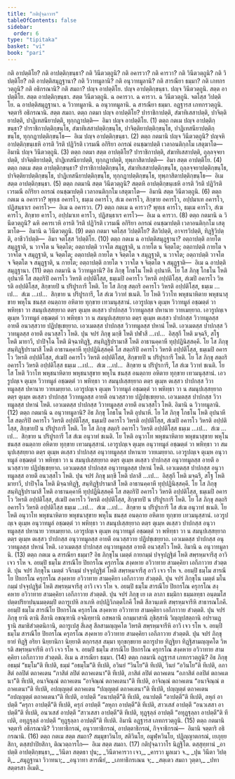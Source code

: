 ```yaml
---
title: "กติปุจฺฉาวาร"
tableOfContents: false
sidebar:
  order: 6
type: "tipitaka"
basket: "vi"
book: "pari"
---
```



<DynamicBreadcrumb />

<Division number="271" book="pari">

<Paragraph number="1152" book="pari">
กติ อาปตฺติโย? กติ อาปตฺติกฺขนฺธา? กติ วินีตวตฺถูนิ? กติ อคารวา? กติ คารวา? กติ วินีตวตฺถูนิ? กติ วิปตฺติโย? กติ อาปตฺติสมุฏฺฐานา? กติ วิวาทมูลานิ? กติ อนุวาทมูลานิ? กติ สารณียา ธมฺมา? กติ เภทกรวตฺถูนิ? กติ อธิกรณานิ? กติ สมถา?
</Paragraph>

<Paragraph number="1153" book="pari">
ปญฺจ อาปตฺติโย. ปญฺจ อาปตฺติกฺขนฺธา. ปญฺจ วินีตวตฺถูนิ. สตฺต อาปตฺติโย. สตฺต อาปตฺติกฺขนฺธา. สตฺต วินีตวตฺถูนิ. ฉ อคารวา. ฉ คารวา. ฉ วินีตวตฺถูนิ. จตโสฺส วิปตฺติโย. ฉ อาปตฺติสมุฏฺฐานา. ฉ วิวาทมูลานิ. ฉ อนุวาทมูลานิ. ฉ สารณียา ธมฺมา. อฏฺฐารส เภทกรวตฺถูนิ. จตฺตาริ อธิกรณานิ. สตฺต สมถา.
</Paragraph>

<Paragraph number="1154" book="pari">
ตตฺถ กตมา ปญฺจ อาปตฺติโย? ปาราชิกาปตฺติ, สํฆาทิเสสาปตฺติ, ปาจิตฺติยาปตฺติ, ปาฏิเทสนียาปตฺติ, ทุกฺกฏาปตฺติ—  อิมา ปญฺจ อาปตฺติโย. (1)
</Paragraph>

<Paragraph number="1155" book="pari">
ตตฺถ กตเม ปญฺจ อาปตฺติกฺขนฺธา? ปาราชิกาปตฺติกฺขนฺโธ, สํฆาทิเสสาปตฺติกฺขนฺโธ, ปาจิตฺติยาปตฺติกฺขนฺโธ, ปาฏิเทสนียาปตฺติกฺขนฺโธ, ทุกฺกฏาปตฺติกฺขนฺโธ—  อิเม ปญฺจ อาปตฺติกฺขนฺธา. (2)
</Paragraph>

<Paragraph number="1156" book="pari">
ตตฺถ กตมานิ ปญฺจ วินีตวตฺถูนิ? ปญฺจหิ อาปตฺติกฺขนฺเธหิ อารติ วิรติ ปฏิวิรติ เวรมณี อกิริยา อกรณํ อนชฺฌาปตฺติ เวลาอนติกฺกโม เสตุฆาโต—  อิมานิ ปญฺจ วินีตวตฺถูนิ. (3)
</Paragraph>

<Paragraph number="1157" book="pari">
ตตฺถ กตมา สตฺต อาปตฺติโย? ปาราชิกาปตฺติ, สํฆาทิเสสาปตฺติ, ถุลฺลจฺจยาปตฺติ, ปาจิตฺติยาปตฺติ, ปาฏิเทสนียาปตฺติ, ทุกฺกฏาปตฺติ, ทุพฺภาสิตาปตฺติ—  อิมา สตฺต อาปตฺติโย. (4)
</Paragraph>

<Paragraph number="1158" book="pari">
ตตฺถ กตเม สตฺต อาปตฺติกฺขนฺธา? ปาราชิกาปตฺติกฺขนฺโธ, สํฆาทิเสสาปตฺติกฺขนฺโธ, ถุลฺลจฺจยาปตฺติกฺขนฺโธ, ปาจิตฺติยาปตฺติกฺขนฺโธ, ปาฏิเทสนียาปตฺติกฺขนฺโธ, ทุกฺกฏาปตฺติกฺขนฺโธ, ทุพฺภาสิตาปตฺติกฺขนฺโธ—  อิเม สตฺต อาปตฺติกฺขนฺธา. (5)
</Paragraph>

<Paragraph number="1159" book="pari">
ตตฺถ กตมานิ สตฺต วินีตวตฺถูนิ? สตฺตหิ อาปตฺติกฺขนฺเธหิ อารติ วิรติ ปฏิวิรติ เวรมณี อกิริยา อกรณํ อนชฺฌาปตฺติ เวลาอนติกฺกโม เสตุฆาโต—  อิมานิ สตฺต วินีตวตฺถูนิ. (6)
</Paragraph>

<Paragraph number="1160" book="pari">
ตตฺถ กตเม ฉ อคารวา? พุทฺเธ อคารโว, ธมฺเม อคารโว, สํเฆ อคารโว, สิกฺขาย อคารโว, อปฺปมาเท อคารโว, ปฏิสนฺธาเร อคารโว—  อิเม ฉ อคารวา. (7)
</Paragraph>

<Paragraph number="1161" book="pari">
ตตฺถ กตเม ฉ คารวา? พุทฺเธ คารโว, ธมฺเม คารโว, สํเฆ คารโว, สิกฺขาย คารโว, อปฺปมาเท คารโว, ปฏิสนฺธาเร คารโว—  อิเม ฉ คารวา. (8)
</Paragraph>

<Paragraph number="1162" book="pari">
ตตฺถ กตมานิ ฉ วินีตวตฺถูนิ? ฉหิ อคารเวหิ อารติ วิรติ ปฏิวิรติ เวรมณี อกิริยา อกรณํ อนชฺฌาปตฺติ เวลาอนติกฺกโม เสตุฆาโต—  อิมานิ ฉ วินีตวตฺถูนิ. (9)
</Paragraph>

<Paragraph number="1163" book="pari">
ตตฺถ กตมา จตโสฺส วิปตฺติโย? สีลวิปตฺติ, อาจารวิปตฺติ, ทิฏฺฐิวิปตฺติ, อาชีววิปตฺติ—  อิมา จตโสฺส วิปตฺติโย. (10)
</Paragraph>

<Paragraph number="1164" book="pari">
ตตฺถ กตเม ฉ อาปตฺติสมุฏฺฐานา? อตฺถาปตฺติ กายโต สมุฏฺฐาติ, น วาจโต น จิตฺตโต; อตฺถาปตฺติ วาจโต สมุฏฺฐาติ, น กายโต น จิตฺตโต; อตฺถาปตฺติ กายโต จ วาจโต จ สมุฏฺฐาติ, น จิตฺตโต; อตฺถาปตฺติ กายโต จ จิตฺตโต จ สมุฏฺฐาติ, น วาจโต; อตฺถาปตฺติ วาจโต จ จิตฺตโต จ สมุฏฺฐาติ, น กายโต; อตฺถาปตฺติ กายโต จ วาจโต จ จิตฺตโต จ สมุฏฺฐาติ—  อิเม ฉ อาปตฺติสมุฏฺฐานา. (11)
</Paragraph>

</Division>
<Division number="272" book="pari">

<Paragraph number="1165" book="pari">
ตตฺถ กตมานิ ฉ วิวาทมูลานิ? อิธ ภิกฺขุ โกธโน โหติ อุปนาหี. โย โส ภิกฺขุ โกธโน โหติ อุปนาหี โส สตฺถริปิ อคารโว วิหรติ อปฺปติโสฺส, ธมฺเมปิ อคารโว วิหรติ อปฺปติโสฺส, สํเฆปิ อคารโว วิหรติ อปฺปติโสฺส, สิกฺขายปิ น ปริปูรการี โหติ. โย โส ภิกฺขุ สตฺถริ อคารโว วิหรติ อปฺปติโสฺส, ธมฺเม …เป…  สํเฆ …เป…  สิกฺขาย น ปริปูรการี, โส สํเฆ วิวาทํ ชเนติ. โย โหติ วิวาโท พหุชนาหิตาย พหุชนาสุขาย พหุโน ชนสฺส อนตฺถาย อหิตาย ทุกฺขาย เทวมนุสฺสานํ. เอวรูปญฺเจ ตุเมฺห วิวาทมูลํ อชฺฌตฺตํ วา พหิทฺธา วา สมนุปเสฺสยฺยาถ ตตฺร ตุเมฺห ตเสฺสว ปาปกสฺส วิวาทมูลสฺส ปหานาย วายเมยฺยาถ. เอวรูปญฺเจ ตุเมฺห วิวาทมูลํ อชฺฌตฺตํ วา พหิทฺธา วา น สมนุปเสฺสยฺยาถ ตตฺร ตุเมฺห ตเสฺสว ปาปกสฺส วิวาทมูลสฺส อายตึ อนวสฺสวาย ปฏิปชฺเชยฺยาถ. เอวเมตสฺส ปาปกสฺส วิวาทมูลสฺส ปหานํ โหติ. เอวเมตสฺส ปาปกสฺส วิวาทมูลสฺส อายตึ อนวสฺสโว โหติ.
</Paragraph>

<Paragraph number="1166" book="pari">
ปุน จปรํ ภิกฺขุ มกฺขี โหติ ปฬาสี …เป…  อิสฺสุกี โหติ มจฺฉรี, สโฐ โหติ มายาวี, ปาปิจฺโฉ โหติ มิจฺฉาทิฏฺฐิ, สนฺทิฏฺฐิปรามาสี โหติ อาธานคฺคาหี ทุปฺปฏินิสฺสคฺคี. โย โส ภิกฺขุ สนฺทิฏฺฐิปรามาสี โหติ อาธานคฺคาหี ทุปฺปฏินิสฺสคฺคี โส สตฺถริปิ อคารโว วิหรติ อปฺปติโสฺส, ธมฺเมปิ อคารโว วิหรติ อปฺปติโสฺส, สํเฆปิ อคารโว วิหรติ อปฺปติโสฺส, สิกฺขายปิ น ปริปูรการี โหติ. โย โส ภิกฺขุ สตฺถริ อคารโว วิหรติ อปฺปติโสฺส ธมฺเม …เป…  สํเฆ …เป…  สิกฺขาย น ปริปูรการี, โส สํเฆ วิวาทํ ชเนติ. โย โส โหติ วิวาโท พหุชนาหิตาย พหุชนาสุขาย พหุโน ชนสฺส อนตฺถาย อหิตาย ทุกฺขาย เทวมนุสฺสานํ. เอวรูปญฺเจ ตุเมฺห วิวาทมูลํ อชฺฌตฺตํ วา พหิทฺธา วา สมนุปเสฺสยฺยาถ ตตฺร ตุเมฺห ตเสฺสว ปาปกสฺส วิวาทมูลสฺส ปหานาย วายเมยฺยาถ. เอวรูปญฺเจ ตุเมฺห วิวาทมูลํ อชฺฌตฺตํ วา พหิทฺธา วา น สมนุปเสฺสยฺยาถ ตตฺร ตุเมฺห ตเสฺสว ปาปกสฺส วิวาทมูลสฺส อายตึ อนวสฺสวาย ปฏิปชฺเชยฺยาถ. เอวเมตสฺส ปาปกสฺส วิวาทมูลสฺส ปหานํ โหติ. เอวเมตสฺส ปาปกสฺส วิวาทมูลสฺส อายตึ อนวสฺสโว โหติ. อิมานิ ฉ วิวาทมูลานิ. (12)
</Paragraph>

</Division>
<Division number="273" book="pari">

<Paragraph number="1167" book="pari">
ตตฺถ กตมานิ ฉ อนุวาทมูลานิ? อิธ ภิกฺขุ โกธโน โหติ อุปนาหี. โย โส ภิกฺขุ โกธโน โหติ อุปนาหี โส สตฺถริปิ อคารโว วิหรติ อปฺปติโสฺส, ธมฺเมปิ อคารโว วิหรติ อปฺปติโสฺส, สํเฆปิ อคารโว วิหรติ อปฺปติโสฺส, สิกฺขายปิ น ปริปูรการี โหติ. โย โส ภิกฺขุ สตฺถริ อคารโว วิหรติ อปฺปติโสฺส ธมฺเม …เป…  สํเฆ …เป…  สิกฺขาย น ปริปูรการี โส สํเฆ อนุวาทํ ชเนติ. โย โหติ อนุวาโท พหุชนาหิตาย พหุชนาสุขาย พหุโน ชนสฺส อนตฺถาย อหิตาย ทุกฺขาย เทวมนุสฺสานํ. เอวรูปญฺเจ ตุเมฺห อนุวาทมูลํ อชฺฌตฺตํ วา พหิทฺธา วา สมนุปเสฺสยฺยาถ ตตฺร ตุเมฺห ตเสฺสว ปาปกสฺส อนุวาทมูลสฺส ปหานาย วายเมยฺยาถ. เอวรูปญฺเจ ตุเมฺห อนุวาทมูลํ อชฺฌตฺตํ วา พหิทฺธา วา น สมนุปเสฺสยฺยาถ ตตฺร ตุเมฺห ตเสฺสว ปาปกสฺส อนุวาทมูลสฺส อายตึ อนวสฺสวาย ปฏิปชฺเชยฺยาถ. เอวเมตสฺส ปาปกสฺส อนุวาทมูลสฺส ปหานํ โหติ. เอวเมตสฺส ปาปกสฺส อนุวาทมูลสฺส อายตึ อนวสฺสโว โหติ.
</Paragraph>

<Paragraph number="1168" book="pari">
ปุน จปรํ ภิกฺขุ มกฺขี โหติ ปลาสี …เป…  อิสฺสุกี โหติ มจฺฉรี, สโฐ โหติ มายาวี, ปาปิจฺโฉ โหติ มิจฺฉาทิฏฺฐิ, สนฺทิฏฺฐิปรามาสี โหติ อาธานคฺคาหี ทุปฺปฏินิสฺสคฺคี. โย โส ภิกฺขุ สนฺทิฏฺฐิปรามาสี โหติ อาธานคฺคาหี ทุปฺปฏินิสฺสคฺคี โส สตฺถริปิ อคารโว วิหรติ อปฺปติโสฺส, ธมฺเมปิ อคารโว วิหรติ อปฺปติโสฺส, สํเฆปิ อคารโว วิหรติ อปฺปติโสฺส, สิกฺขายปิ น ปริปูรการี โหติ. โย โส ภิกฺขุ สตฺถริ อคารโว วิหรติ อปฺปติโสฺส ธมฺเม …เป…  สํเฆ …เป…  สิกฺขาย น ปริปูรการี โส สํเฆ อนุวาทํ ชเนติ. โย โหติ อนุวาโท พหุชนาหิตาย พหุชนาสุขาย พหุโน ชนสฺส อนตฺถาย อหิตาย ทุกฺขาย เทวมนุสฺสานํ. เอวรูปญฺเจ ตุเมฺห อนุวาทมูลํ อชฺฌตฺตํ วา พหิทฺธา วา สมนุปเสฺสยฺยาถ ตตฺร ตุเมฺห ตเสฺสว ปาปกสฺส อนุวาทมูลสฺส ปหานาย วายเมยฺยาถ. เอวรูปญฺเจ ตุเมฺห อนุวาทมูลํ อชฺฌตฺตํ วา พหิทฺธา วา น สมนุปเสฺสยฺยาถ ตตฺร ตุเมฺห ตเสฺสว ปาปกสฺส อนุวาทมูลสฺส อายตึ อนวสฺสวาย ปฏิปชฺเชยฺยาถ. เอวเมตสฺส ปาปกสฺส อนุวาทมูลสฺส ปหานํ โหติ. เอวเมตสฺส ปาปกสฺส อนุวาทมูลสฺส อายตึ อนวสฺสโว โหติ. อิมานิ ฉ อนุวาทมูลานิ. (13)
</Paragraph>

</Division>
<Division number="274" book="pari">

<Paragraph number="1169" book="pari">
ตตฺถ กตเม ฉ สารณียา ธมฺมา? อิธ ภิกฺขุโน เมตฺตํ กายกมฺมํ ปจฺจุปฏฺฐิตํ โหติ สพฺรหฺมจารีสุ อาวิ เจว รโห จ. อยมฺปิ ธมฺโม สารณีโย ปิยกรโณ ครุกรโณ สงฺคหาย อวิวาทาย สามคฺคิยา เอกีภาวาย สํวตฺตติ.
</Paragraph>

<Paragraph number="1170" book="pari">
ปุน จปรํ ภิกฺขุโน เมตฺตํ วจีกมฺมํ ปจฺจุปฏฺฐิตํ โหติ สพฺรหฺมจารีสุ อาวิ เจว รโห จ. อยมฺปิ ธมฺโม สารณีโย ปิยกรโณ ครุกรโณ สงฺคหาย อวิวาทาย สามคฺคิยา เอกีภาวาย สํวตฺตติ.
</Paragraph>

<Paragraph number="1171" book="pari">
ปุน จปรํ ภิกฺขุโน เมตฺตํ มโนกมฺมํ ปจฺจุปฏฺฐิตํ โหติ สพฺรหฺมจารีสุ อาวิ เจว รโห จ. อยมฺปิ ธมฺโม สารณีโย ปิยกรโณ ครุกรโณ สงฺคหาย อวิวาทาย สามคฺคิยา เอกีภาวาย สํวตฺตติ.
</Paragraph>

<Paragraph number="1172" book="pari">
ปุน จปรํ ภิกฺขุ เย เต ลาภา ธมฺมิกา ธมฺมลทฺธา อนฺตมโส ปตฺตปริยาปนฺนมตฺตมฺปิ ตถารูเปหิ ลาเภหิ อปฺปฏิวิภตฺตโภคี โหติ สีลวนฺเตหิ สพฺรหฺมจารีหิ สาธารณโภคี. อยมฺปิ ธมฺโม สารณีโย ปิยกรโณ ครุกรโณ สงฺคหาย อวิวาทาย สามคฺคิยา เอกีภาวาย สํวตฺตติ.
</Paragraph>

<Paragraph number="1173" book="pari">
ปุน จปรํ ภิกฺขุ ยานิ ตานิ สีลานิ อขณฺฑานิ อจฺฉิทฺทานิ อสพลานิ อกมฺมาสานิ ภุชิสฺสานิ วิญฺญุปสตฺถานิ อปรามฏฺฐานิ สมาธิสํวตฺตนิกานิ, ตถารูเปสุ สีเลสุ สีลสามญฺญคโต วิหรติ สพฺรหฺมจารีหิ อาวิ เจว รโห จ. อยมฺปิ ธมฺโม สารณีโย ปิยกรโณ ครุกรโณ สงฺคหาย อวิวาทาย สามคฺคิยา เอกีภาวาย สํวตฺตติ.
</Paragraph>

<Paragraph number="1174" book="pari">
ปุน จปรํ ภิกฺขุ ยายํ ทิฏฺฐิ อริยา นิยฺยานิกา นิยฺยาติ ตกฺกรสฺส สมฺมา ทุกฺขกฺขยาย ตถารูปาย ทิฏฺฐิยา ทิฏฺฐิสามญฺญคโต วิหรติ สพฺรหฺมจารีหิ อาวิ เจว รโห จ. อยมฺปิ ธมฺโม สารณีโย ปิยกรโณ ครุกรโณ สงฺคหาย อวิวาทาย สามคฺคิยา เอกีภาวาย สํวตฺตติ. อิเม ฉ สารณียา ธมฺมา. (14)
</Paragraph>

</Division>
<Division number="275" book="pari">

<Paragraph number="1175" book="pari">
ตตฺถ กตมานิ อฏฺฐารส เภทกรวตฺถูนิ? อิธ ภิกฺขุ อธมฺมํ “ธมฺโม”ติ ทีเปติ, ธมฺมํ “อธมฺโม”ติ ทีเปติ, อวินยํ “วินโย”ติ ทีเปติ, วินยํ “อวินโย”ติ ทีเปติ, อภาสิตํ อลปิตํ ตถาคเตน “ภาสิตํ ลปิตํ ตถาคเตนา”ติ ทีเปติ, ภาสิตํ ลปิตํ ตถาคเตน “อภาสิตํ อลปิตํ ตถาคเตนา”ติ ทีเปติ, อนาจิณฺณํ ตถาคเตน “อาจิณฺณํ ตถาคเตนา”ติ ทีเปติ, อาจิณฺณํ ตถาคเตน “อนาจิณฺณํ ตถาคเตนา”ติ ทีเปติ, อปญฺญตฺตํ ตถาคเตน “ปญฺญตฺตํ ตถาคเตนา”ติ ทีเปติ, ปญฺญตฺตํ ตถาคเตน “อปญฺญตฺตํ ตถาคเตนา”ติ ทีเปติ, อาปตฺตึ “อนาปตฺตี”ติ ทีเปติ, อนาปตฺตึ “อาปตฺตี”ติ ทีเปติ, ลหุกํ อาปตฺตึ “ครุกา อาปตฺตี”ติ ทีเปติ, ครุกํ อาปตฺตึ “ลหุกา อาปตฺตี”ติ ทีเปติ, สาวเสสํ อาปตฺตึ “อนวเสสา อาปตฺตี”ติ ทีเปติ, อนวเสสํ อาปตฺตึ “สาวเสสา อาปตฺตี”ติ ทีเปติ, ทุฏฺฐุลฺลํ อาปตฺตึ “อทุฏฺฐุลฺลา อาปตฺตี”ติ ทีเปติ, อทุฏฺฐุลฺลํ อาปตฺตึ “ทุฏฺฐุลฺลา อาปตฺตี”ติ ทีเปติ. อิมานิ อฏฺฐารส เภทกรวตฺถูนิ. (15)
</Paragraph>

<Paragraph number="1176" book="pari">
ตตฺถ กตมานิ จตฺตาริ อธิกรณานิ? วิวาทาธิกรณํ, อนุวาทาธิกรณํ, อาปตฺตาธิกรณํ, กิจฺจาธิกรณํ—  อิมานิ จตฺตาริ อธิกรณานิ. (16)
</Paragraph>

<Paragraph number="1177" book="pari">
ตตฺถ กตเม สตฺต สมถา? สมฺมุขาวินโย, สติวินโย, อมูฬฺหวินโย, ปฏิญฺญาตกรณํ, เยภุยฺยสิกา, ตสฺสปาปิยสิกา, ติณวตฺถารโก—  อิเม สตฺต สมถา. (17)

</Paragraph>
</Division>

<Paragraph number="1178" type="center" book="pari">
กติปุจฺฉาวาโร นิฏฺฐิโต.



</Paragraph>

<Paragraph number="1179" type="center" book="pari">
ตสฺสุทฺทานํ


</Paragraph>

<Paragraph number="1180" type="verses" book="pari">
_อาปตฺติ อาปตฺติกฺขนฺธา,_  
_วินีตา สตฺตธา ปุน;_  
_วินีตาคารวา เจว,_  
_คารวา มูลเมว จ._  

</Paragraph>

<Paragraph number="1181" type="verses" book="pari">
_ปุน วินีตา วิปตฺติ,_  
_สมุฏฺฐานา วิวาทนา;_  
_อนุวาทา สารณียํ,_  
_เภทาธิกรเณน จ;_  
_สตฺเตว สมถา วุตฺตา,_  
_ปทา สตฺตรสา อิเมติ._
</Paragraph>